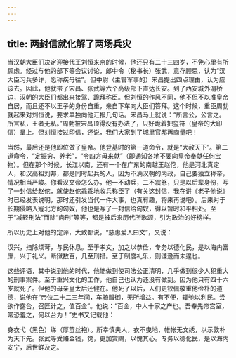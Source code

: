 ```yaml
---
---
---
```

title: 两封信就化解了两场兵灾
---




当汉朝大臣们决定迎接代王刘恒来京的时候，他还只有二十三四岁，不免心里有所顾虑。经过与他的部下等会议讨论，郎中令（秘书长）张武，意存顾忌，认为“汉大臣习兵多诈，愿称疾毋往”。但中尉（主管军事的）宋昌提出四点理由，认为应该去。因此，他就带了宋昌、张武等六个高级部下直达长安。到了西安城外渭桥边，汉朝的大臣们都出来接驾、跪拜称臣。但刘恒的作风不同，他不但不以准皇帝自居，而且还不以王子的身份自重，亲自下车向大臣们答拜。这个时候，重臣周勃就起来对刘恒说，要求单独向他汇报几句话。宋昌马上就说：“所言公，公言之。所言私，王者无私。”周勃被宋昌顶得没有办法了，只好跪着把玺符（皇帝的大印信）呈上。但刘恒接过印信，还说，我们大家到了城里官邸再商量吧！

当然，最后还是他即位做了皇帝。他登基时的第一道命令，就是“大赦天下”。第二道命令，“定振穷、养老”，“令四方毋来献”（即通知各地不要向皇帝奉献任何宝物）。但在那个时候，长江以南，还有一个在广东的南越王赵佗，他是河北真定人，和汉高祖刘邦，都是同时起兵的人，因为不满汉朝的内政，自己要独立称帝，情况相当严峻。你看汉文帝怎么办，他一不动兵，二不震怒，只是以后辈身份，写了一封信给赵佗，就使赵佗乖乖地收兵称臣了（有关这封信，我在讲《老子他说》时已经发表说明，那时还引发当代一件大事，也真有趣，将来再说吧）。后来对于长期侵略入寇北方的匈奴，他也是写了一封信给匈奴，得以暂时和平相处。至于“减轻刑法”而除“肉刑”等等，都是被后来历代所歌颂，引为政治的好榜样。

所以历史上对他的定评，大致都说，“慈惠爱人曰文”，又说：

汉兴，扫除烦苛，与民休息。至于孝文，加之以恭俭，专务以德化民，是以海内富庶，兴于礼义。断狱数百，几至刑措。至于制度礼乐，则谦逊而未遑也。

这些评语，其中说到他的时代，他能做到使司法公正清明，几乎做到很少人犯重大的刑事案件。至于重兴文化的工作，他自己也认为还没有做到。因为他只有四十六岁就死了。但他的母亲皇太后还健在。他死了以后，人们更钦佩敬重他俭朴的道德，说他在“帝位二十二三年间，车骑服御，无所增益。有不便，辄弛以利民。尝欲作露台，召匠计之，值百金”。他说：“百金，中人十家之产也。吾奉先帝宫室，常恐羞之，何以台为！”史书又记载他：

身衣弋（黑色）绨（厚茧丝袍）。所幸慎夫人，衣不曳地，帷帐无文绣，以示敦朴为天下先。张武等受赂金钱，觉，更加赏赐，以愧其心。专务以德化民，是以海内安宁，后世鲜及之。
